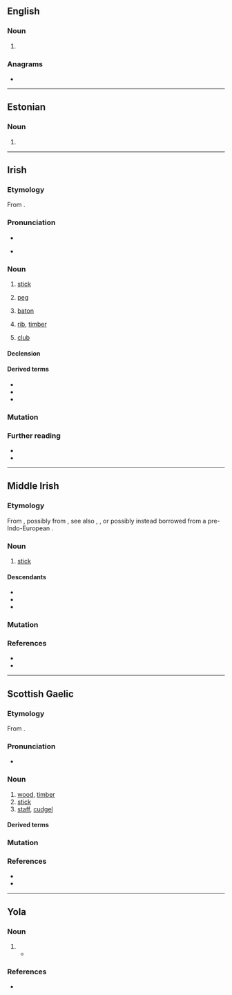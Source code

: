 ==English==

===Noun===
{{en-noun}}

# {{obsolete spelling of|en|maid}}

===Anagrams===
* {{anagrams|en|a=adeim|Maedi|Media|aimed|amide|media}}

----

==Estonian==

===Noun===
{{head|et|noun form}}

# {{noun form of|et|mai||gen|p}}

----

==Irish==

===Etymology===
From {{inh|ga|mga|maide}}.

===Pronunciation===
* {{IPA|ga|/ˈmˠadʲə/}}
* {{a|Ulster}} {{IPA|ga|/ˈmˠædʲə/}}

===Noun===
{{ga-noun|m|~|maidí}}

# [[stick]]
#: {{syn|ga|bata|slat}}
# [[peg]]
#: {{syn|ga|tairne|pionna|bacán}}
# [[baton]]
#: {{syn|ga|bata}}
# {{lb|ga|nautical}} [[rib]], [[timber]]
#: {{syn|ga|easna}}
# {{lb|ga|golf}} [[club]]

====Declension====
{{ga-decl-m4|m|aide|aidí}}

====Derived terms====
* {{l|ga|maide gainimh||sand wedge}}
* {{l|ga|maide mór||driver}}
* {{l|ga|slis den seanmhaide||chip off the old block}}

===Mutation===
{{ga-mut}}

===Further reading===
* {{R:DIL|31298}}
* {{R:ga:Quiggin|32}}

----

==Middle Irish==

===Etymology===
From {{inh|mga|cel-pro|*mazdyo-|t=stick}}, possibly from {{der|mga|ine-pro|*masdo-}}, see also {{cog|gem-pro|*mastaz}}, {{cog|la|malus#Etymology 3|malus|t=pole}}, or possibly instead borrowed from a pre-Indo-European {{der|mga|qfa-sub|-}}.

===Noun===
{{head|mga|noun|g=m}}

# [[stick]]

====Descendants====
* {{desc|ga|maide}}
* {{desc|gv|maidjey}}
* {{desc|gd|maide}}

===Mutation===
{{mga-mutation|m|aide}}

===References===
* {{R:DIL|31298}}
* {{R:cel:EDPC|head=mazdyo-|pages=260-61}}

----

==Scottish Gaelic==

===Etymology===
From {{inh|gd|mga|maide}}.

===Pronunciation===
* {{IPA|gd|/ˈmatʲə/}}

===Noun===
{{gd-noun|g=m|gen=maide|pl=maidean|pl2=maideachan}}

# [[wood]], [[timber]]
# [[stick]]
# [[staff]], [[cudgel]]

====Derived terms====
{{der3|gd|{{l|gd|ceann-maide||block, blockhead}}
|{{l|gd|clàr-maide||stick laid across a doorway to close up the space between door and floor and exclude wind}}
|{{l|gd|each-maide||mason's tress}}
|{{l|gd|maide a' bhallain||stick run through the handles of a tub when carrying it}}
|{{l|gd|maide a' bhuntàta||stick for mashing potatoes}}
|{{l|gd|maide-briste||broken stick; pair of tongs formed of a broken stick}}
|{{l|gd|maide-builg||bilge-piece of boat}}
|{{l|gd|maide-buinn||base or stock of a spinning-wheel}}
|{{l|gd|maide-ceangail||piece of wood joining the two beams of the rafters of a house}}
|{{l|gd|maide-coire||spirtle}}
|{{l|gd|maide-crois||crutch}}
|{{l|gd|maide-doichill||stick placed across a doorway instead of closing the door, when people were dining}}
|{{l|gd|maide-droma||roof tree}}
|{{l|gd|maide-feannaig||projecting piece of wood which appears above the thatch at each end of a blackhouse}}
|{{l|gd|maide-frasaidh||stick used for separating the ears of corn from the sheaves}}
|{{l|gd|maide-leigidh||weaver's turning-stick}}
|{{l|gd|maide-lunndaidh||lever, handspike}}
|{{l|gd|maide-measg||boy's top}}
|{{l|gd|maide meatair||metre stick}}
|{{l|gd|maide-meidhe||beam of a balance}}
|{{l|gd|maide-milis||liquorice}}
|{{l|gd|maide-nigheadaireachd||washing-stick}}
|{{l|gd|maide-poit||thivel, pot-stick, spirtle}}
|{{l|gd|maide-reang||stringer of a boat; ladder-step}}
|{{l|gd|maide-singlidh||single-stick}}
|{{l|gd|cas-mhaide||wooden leg}}
|{{l|gd|aon-mhaide||simultaneous pull}}
|{{l|gd|làir-mhaide||see-saw}}
|{{l|gd|maide-snìomh||distaff}}}}

===Mutation===
{{gd-mut-cons|m|aide}}

===References===
* {{R:DIL|31298}}
* {{R:Dwelly}}

----
==Yola==
 
===Noun===
{{head|yol|noun}}
 
# {{alt form|yol|mydhen}}
#* {{quote-book|yol|year=1867|title=FRAGMENT IN APPENDIX|passage=A '''maide''' vrem a Bearlough.|translation=————————}}

===References===
* {{R:Poole 1867|page=130}}